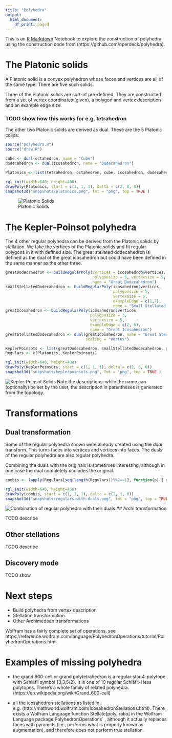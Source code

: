```yaml
---
title: "Polyhedra"
output:
  html_document:
    df_print: paged
---
```


This is an [R Markdown](http://rmarkdown.rstudio.com) Notebook to explore the construction of polyhedra using the construction code from (https://github.com/operdeck/polyhedra).

# The Platonic solids

A Platonic solid is a convex polyhedron whose faces and vertices are all of the same type. There are five such solids.

Three of the Platonic solids are sort-of pre-defined. They are constructed from a set of vertex coordinates (given), a polygon and vertex description and an example edge size. 

### TODO show how this works for e.g. tetrahedron

The other two Platonic solids are derived as dual. These are the 5 Platonic colids:

```r
source("polyhedra.R")
source("draw.R")

cube <- dual(octahedron, name = "Cube")
dodecahedron <- dual(icosahedron, name = "Dodecahedron")

Platonics <- list(tetrahedron, octahedron, cube, icosahedron, dodecahedron)

rgl_init(width=640, height=400)
drawPoly(Platonics, start = c(1, 1, 1), delta = c(2, 0, 0))
snapshot3d("snapshots/platonics.png", fmt = "png", top = TRUE )
```

![Platonic Solids](snapshots/platonics.png)

# The Kepler-Poinsot polyhedra

The 4 other regular polyhedra can be derived from the Platonic solids by stellation. We take the vertices of the Platonic solids and fit regular polygons in it with defined size. The great stellated dodecahedron is defined as the dual of the great icosahedron but could have been defined in the same manner as the other three.

```r
greatDodecahedron <- buildRegularPoly(vertices = icosahedron$vertices, 
                                      polygonsize = 5, vertexsize = 5, exampleEdge = c(1,6),
                                      name = "Great Dodecahedron")
smallStellatedDodecahedron <- buildRegularPoly(icosahedron$vertices,
                                               polygonsize = 5,
                                               vertexsize = 5,
                                               exampleEdge = c(1,7),
                                               name = "Small Stellated Dodecahedron")
greatIcosahedron <- buildRegularPoly(icosahedron$vertices,
                                     polygonsize = 3,
                                     vertexsize = 5,
                                     exampleEdge = c(2, 6),
                                     name = "Great Icosahedron")
greatStellatedDodecahedron <- dual(greatIcosahedron, name = "Great Stellated Dodecahedron", 
                                   scaling = "vertex")

KeplerPoinsots <- list(greatDodecahedron, smallStellatedDodecahedron, greatIcosahedron, greatStellatedDodecahedron)
Regulars <- c(Platonics, KeplerPoinsots)

rgl_init(width=640, height=400)
drawPoly(KeplerPoinsots, start = c(1, 1, 1), delta = c(2, 0, 0))
snapshot3d("snapshots/keplerpoinsots.png", fmt = "png", top = TRUE )
```

![Kepler-Poinsot Solids](snapshots/keplerpoinsots.png)
Note the descriptions: while the name can (optionally) be set by the user, the description in parentheses is generated from the topology. 

# Transformations

## Dual transformation

Some of the regular polyhedra shown were already created using the *dual* transform. This turns faces into vertices and vertices into faces. The duals of the regular polyhedra are also regular polyhedra.

Combining the duals with the originals is sometimes interesting, although in one case the dual completely occludes the original.

```r
combis <- lapply(Regulars[seq(length(Regulars))%%2==1], function(p) { return(compose(p, dual(p))) })

rgl_init(width=640, height=400)
drawPoly(combis, start = c(1, 1, 1), delta = c(2, 1, 0))
snapshot3d("snapshots/regulars-with-duals.png", fmt = "png", top = TRUE )
```

![Combination of regular polyhedra with their duals](snapshots/regulars-with-duals.png)
## Archi transformation

TODO describe

## Other stellations

TODO describe

## Discovery mode

TODO show

# Next steps

- Build polyhedra from vertex description
- Stellation transformation
- Other Archimedean transformations

Wolfram has a fairly complete set of operations, see https://reference.wolfram.com/language/PolyhedronOperations/tutorial/PolyhedronOperations.html.

# Examples of missing polyhedra

-  the grand 600-cell or grand polytetrahedron is a regular star 4-polytope with Schläfli symbol {3,3,5/2}. It is one of 10 regular Schläfli-Hess polytopes. There's a whole family of related polyhedra. (https://en.wikipedia.org/wiki/Grand_600-cell)

- all the icosahedron stellations as listed in e.g. (http://mathworld.wolfram.com/IcosahedronStellations.html). There exists a Wolfram Language function Stellate[poly, ratio] in the Wolfram Language package PolyhedronOperations` , although it actually replaces faces with pyramids (i.e., performs what is properly known as augmentation), and therefore does not perform true stellation.







